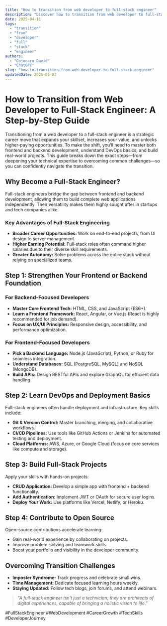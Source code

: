 ```yaml
---
title: "How to transition from web developer to full-stack engineer"
description: "Discover how to transition from web developer to full-stack engineer with this in-depth guide, providing actionable insights and practical tips to boost your knowledge and results."
date: 2025-04-11
tags:
  - "transition"
  - "from"
  - "developer"
  - "full"
  - "stack"
  - "engineer"
authors:
  - "Cojocaru David"
  - "ChatGPT"
slug: "how-to-transition-from-web-developer-to-full-stack-engineer"
updatedDate: 2025-05-02
---
```


# How to Transition from Web Developer to Full-Stack Engineer: A Step-by-Step Guide  

Transitioning from a web developer to a full-stack engineer is a strategic career move that expands your skillset, increases your value, and unlocks higher-paying opportunities. To make the shift, you’ll need to master both frontend and backend development, understand DevOps basics, and build real-world projects. This guide breaks down the exact steps—from deepening your technical expertise to overcoming common challenges—so you can confidently navigate the transition.  

## Why Become a Full-Stack Engineer?  

Full-stack engineers bridge the gap between frontend and backend development, allowing them to build complete web applications independently. Their versatility makes them highly sought after in startups and tech companies alike.  

### Key Advantages of Full-Stack Engineering  
- **Broader Career Opportunities:** Work on end-to-end projects, from UI design to server management.  
- **Higher Earning Potential:** Full-stack roles often command higher salaries due to their diverse skill requirements.  
- **Greater Autonomy:** Solve problems across the entire stack without relying on specialized teams.  

## Step 1: Strengthen Your Frontend or Backend Foundation  

### For Backend-Focused Developers  
- **Master Core Frontend Tech:** HTML, CSS, and JavaScript (ES6+).  
- **Learn a Frontend Framework:** React, Angular, or Vue.js (React is highly recommended for job demand).  
- **Focus on UX/UI Principles:** Responsive design, accessibility, and performance optimization.  

### For Frontend-Focused Developers  
- **Pick a Backend Language:** Node.js (JavaScript), Python, or Ruby for seamless integration.  
- **Understand Databases:** SQL (PostgreSQL, MySQL) and NoSQL (MongoDB).  
- **Build APIs:** Design RESTful APIs and explore GraphQL for efficient data handling.  

## Step 2: Learn DevOps and Deployment Basics  

Full-stack engineers often handle deployment and infrastructure. Key skills include:  
- **Git & Version Control:** Master branching, merging, and collaborative workflows.  
- **CI/CD Pipelines:** Use tools like GitHub Actions or Jenkins for automated testing and deployment.  
- **Cloud Platforms:** AWS, Azure, or Google Cloud (focus on core services like compute and storage).  

## Step 3: Build Full-Stack Projects  

Apply your skills with hands-on projects:  
- **CRUD Application:** Develop a simple app with frontend + backend functionality.  
- **Add Authentication:** Implement JWT or OAuth for secure user logins.  
- **Deploy Your Work:** Use platforms like Vercel, Netlify, or Heroku.  

## Step 4: Contribute to Open Source  

Open-source contributions accelerate learning:  
- Gain real-world experience by collaborating on projects.  
- Improve problem-solving and teamwork skills.  
- Boost your portfolio and visibility in the developer community.  

## Overcoming Transition Challenges  

- **Imposter Syndrome:** Track progress and celebrate small wins.  
- **Time Management:** Dedicate focused learning hours weekly.  
- **Staying Updated:** Follow tech blogs, join forums, and attend webinars.  

> _"A full-stack engineer isn't just a technician; they are architects of digital experiences, capable of bringing a holistic vision to life."_  

#FullStackEngineer #WebDevelopment #CareerGrowth #TechSkills #DeveloperJourney